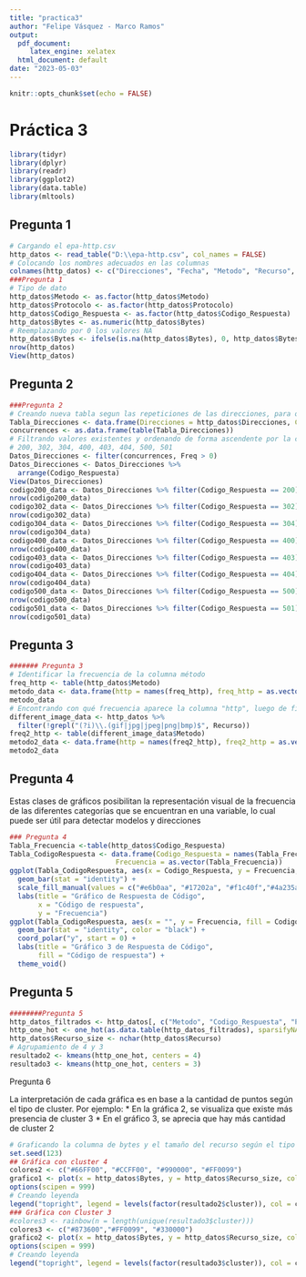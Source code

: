 ```yaml
---
title: "practica3"
author: "Felipe Vásquez - Marco Ramos"
output:
  pdf_document:
     latex_engine: xelatex
  html_document: default
date: "2023-05-03"
---
```


```r
knitr::opts_chunk$set(echo = FALSE)
```

# Práctica 3

```r
library(tidyr)
library(dplyr)
library(readr)
library(ggplot2)
library(data.table)
library(mltools)
```

## Pregunta 1

```r
# Cargando el epa-http.csv
http_datos <- read_table("D:\\epa-http.csv", col_names = FALSE)
# Colocando los nombres adecuados en las columnas
colnames(http_datos) <- c("Direcciones", "Fecha", "Metodo", "Recurso", "Protocolo", "Codigo_Respuesta", "Bytes")
###Pregunta 1
# Tipo de dato
http_datos$Metodo <- as.factor(http_datos$Metodo)
http_datos$Protocolo <- as.factor(http_datos$Protocolo)
http_datos$Codigo_Respuesta <- as.factor(http_datos$Codigo_Respuesta)
http_datos$Bytes <- as.numeric(http_datos$Bytes)
# Reemplazando por 0 los valores NA
http_datos$Bytes <- ifelse(is.na(http_datos$Bytes), 0, http_datos$Bytes)
nrow(http_datos)
View(http_datos)
```

## Pregunta 2

```r
###Pregunta 2
# Creando nueva tabla segun las repeticiones de las direcciones, para obtener direcciones únicas
Tabla_Direcciones <- data.frame(Direcciones = http_datos$Direcciones, Codigo_Respuesta =http_datos$Codigo_Respuesta) 
concurrences <- as.data.frame(table(Tabla_Direcciones))
# Filtrando valores existentes y ordenando de forma ascendente por la columna Codigo_Respuesta
# 200, 302, 304, 400, 403, 404, 500, 501
Datos_Direcciones <- filter(concurrences, Freq > 0) 
Datos_Direcciones <- Datos_Direcciones %>%
  arrange(Codigo_Respuesta)
View(Datos_Direcciones)
codigo200_data <- Datos_Direcciones %>% filter(Codigo_Respuesta == 200)
nrow(codigo200_data)
codigo302_data <- Datos_Direcciones %>% filter(Codigo_Respuesta == 302)
nrow(codigo302_data)
codigo304_data <- Datos_Direcciones %>% filter(Codigo_Respuesta == 304)
nrow(codigo304_data)
codigo400_data <- Datos_Direcciones %>% filter(Codigo_Respuesta == 400)
nrow(codigo400_data)
codigo403_data <- Datos_Direcciones %>% filter(Codigo_Respuesta == 403)
nrow(codigo403_data)
codigo404_data <- Datos_Direcciones %>% filter(Codigo_Respuesta == 404)
nrow(codigo404_data)
codigo500_data <- Datos_Direcciones %>% filter(Codigo_Respuesta == 500)
nrow(codigo500_data)
codigo501_data <- Datos_Direcciones %>% filter(Codigo_Respuesta == 501)
nrow(codigo501_data)
```

## Pregunta 3

```r
####### Pregunta 3
# Identificar la frecuencia de la columna método
freq_http <- table(http_datos$Metodo)
metodo_data <- data.frame(http = names(freq_http), freq_http = as.vector(freq_http))
metodo_data
# Encontrando con qué frecuencia aparece la columna "http", luego de filtrar los recursos que son imágenes
different_image_data <- http_datos %>%
  filter(!grepl("(?i)\\.(gif|jpg|jpeg|png|bmp)$", Recurso))
freq2_http <- table(different_image_data$Metodo)
metodo2_data <- data.frame(http = names(freq2_http), freq2_http = as.vector(freq2_http))
metodo2_data
```
## Pregunta 4
 Estas clases de gráficos posibilitan la representación visual de la frecuencia de las diferentes categorías que se encuentran en una variable, lo cual puede ser útil para detectar modelos y direcciones

```r
### Pregunta 4
Tabla_Frecuencia <-table(http_datos$Codigo_Respuesta)
Tabla_CodigoRespuesta <- data.frame(Codigo_Respuesta = names(Tabla_Frecuencia), 
                          Frecuencia = as.vector(Tabla_Frecuencia))
ggplot(Tabla_CodigoRespuesta, aes(x = Codigo_Respuesta, y = Frecuencia,  fill = Codigo_Respuesta)) +
  geom_bar(stat = "identity") +
  scale_fill_manual(values = c("#e6b0aa", "#17202a", "#f1c40f","#4a235a", "#9ed99e","#9b0800","#873600","#FF0099")) +
  labs(title = "Gráfico de Respuesta de Código",
       x = "Código de respuesta",
       y = "Frecuencia")
ggplot(Tabla_CodigoRespuesta, aes(x = "", y = Frecuencia, fill = Codigo_Respuesta)) +
  geom_bar(stat = "identity", color = "black") +
  coord_polar("y", start = 0) +
  labs(title = "Gráfico 3 de Respuesta de Código",
       fill = "Código de respuesta") +
  theme_void()
```

## Pregunta 5

```r
########Pregunta 5
http_datos_filtrados <- http_datos[, c("Metodo", "Codigo_Respuesta", "Protocolo")]
http_one_hot <- one_hot(as.data.table(http_datos_filtrados), sparsifyNAs = TRUE)
http_datos$Recurso_size <- nchar(http_datos$Recurso)
# Agrupamiento de 4 y 3
resultado2 <- kmeans(http_one_hot, centers = 4)
resultado3 <- kmeans(http_one_hot, centers = 3)
```

Pregunta 6

La interpretación de cada gráfica es en base a la cantidad de puntos según el tipo de cluster. Por ejemplo:
* En la gráfica 2, se visualiza que existe más presencia de cluster 3 
* En el gráfico 3, se aprecia que hay más cantidad de cluster 2

```r
# Graficando la columna de bytes y el tamaño del recurso según el tipo de agrupamiento.
set.seed(123) 
## Gráfica con cluster 4
colores2 <- c("#66FF00", "#CCFF00", "#990000", "#FF0099")
grafico1 <- plot(x = http_datos$Bytes, y = http_datos$Recurso_size, col = colores2[resultado2$cluster], main="Gráfico con 4 clusters")
options(scipen = 999)
# Creando leyenda
legend("topright", legend = levels(factor(resultado2$cluster)), col = colores2, pch = 16)
### Gráfica con Cluster 3
#colores3 <- rainbow(n = length(unique(resultado3$cluster)))
colores3 <- c("#873600","#FF0099", "#330000")
grafico2 <- plot(x = http_datos$Bytes, y = http_datos$Recurso_size, col = colores3[resultado3$cluster], main="Gráfico con 3 clusters")
options(scipen = 999)
# Creando leyenda
legend("topright", legend = levels(factor(resultado3$cluster)), col = colores3, pch = 16)
```